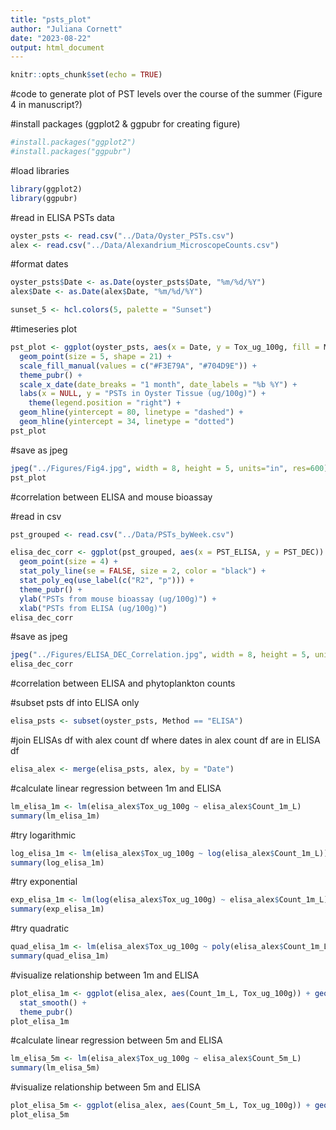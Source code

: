 ```yaml
---
title: "psts_plot"
author: "Juliana Cornett"
date: "2023-08-22"
output: html_document
---
```


```r
knitr::opts_chunk$set(echo = TRUE)
```

#code to generate plot of PST levels over the course of the summer (Figure 4 in manuscript?)

#install packages (ggplot2 & ggpubr for creating figure)

```r
#install.packages("ggplot2")
#install.packages("ggpubr")
```

#load libraries

```r
library(ggplot2)
library(ggpubr)
```

#read in ELISA PSTs data

```r
oyster_psts <- read.csv("../Data/Oyster_PSTs.csv")
alex <- read.csv("../Data/Alexandrium_MicroscopeCounts.csv")
```

#format dates

```r
oyster_psts$Date <- as.Date(oyster_psts$Date, "%m/%d/%Y")
alex$Date <- as.Date(alex$Date, "%m/%d/%Y")
```

```r
sunset_5 <- hcl.colors(5, palette = "Sunset")
```

#timeseries plot 

```r
pst_plot <- ggplot(oyster_psts, aes(x = Date, y = Tox_ug_100g, fill = Method)) +
  geom_point(size = 5, shape = 21) +
  scale_fill_manual(values = c("#F3E79A", "#704D9E")) +
  theme_pubr() +
  scale_x_date(date_breaks = "1 month", date_labels = "%b %Y") +
  labs(x = NULL, y = "PSTs in Oyster Tissue (ug/100g)") +
    theme(legend.position = "right") +
  geom_hline(yintercept = 80, linetype = "dashed") +
  geom_hline(yintercept = 34, linetype = "dotted")
pst_plot
```

#save as jpeg

```r
jpeg("../Figures/Fig4.jpg", width = 8, height = 5, units="in", res=600)
pst_plot
```

#correlation between ELISA and mouse bioassay

#read in csv

```r
pst_grouped <- read.csv("../Data/PSTs_byWeek.csv")
```

```r
elisa_dec_corr <- ggplot(pst_grouped, aes(x = PST_ELISA, y = PST_DEC)) + 
  geom_point(size = 4) + 
  stat_poly_line(se = FALSE, size = 2, color = "black") +
  stat_poly_eq(use_label(c("R2", "p"))) +
  theme_pubr() +
  ylab("PSTs from mouse bioassay (ug/100g)") +
  xlab("PSTs from ELISA (ug/100g)") 
elisa_dec_corr
```

#save as jpeg

```r
jpeg("../Figures/ELISA_DEC_Correlation.jpg", width = 8, height = 5, units="in", res=600)
elisa_dec_corr
```


#correlation between ELISA and phytoplankton counts

#subset psts df into ELISA only

```r
elisa_psts <- subset(oyster_psts, Method == "ELISA")
```

#join ELISAs df with alex count df where dates in alex count df are in ELISA df

```r
elisa_alex <- merge(elisa_psts, alex, by = "Date")
```

#calculate linear regression between 1m and ELISA

```r
lm_elisa_1m <- lm(elisa_alex$Tox_ug_100g ~ elisa_alex$Count_1m_L)
summary(lm_elisa_1m)
```

#try logarithmic 

```r
log_elisa_1m <- lm(elisa_alex$Tox_ug_100g ~ log(elisa_alex$Count_1m_L))
summary(log_elisa_1m)
```

#try exponential

```r
exp_elisa_1m <- lm(log(elisa_alex$Tox_ug_100g) ~ elisa_alex$Count_1m_L)
summary(exp_elisa_1m)
```

#try quadratic

```r
quad_elisa_1m <- lm(elisa_alex$Tox_ug_100g ~ poly(elisa_alex$Count_1m_L,2))
summary(quad_elisa_1m)
```

#visualize relationship between 1m and ELISA

```r
plot_elisa_1m <- ggplot(elisa_alex, aes(Count_1m_L, Tox_ug_100g)) + geom_point() +
  stat_smooth() + 
  theme_pubr()
plot_elisa_1m
```

#calculate linear regression between 5m and ELISA

```r
lm_elisa_5m <- lm(elisa_alex$Tox_ug_100g ~ elisa_alex$Count_5m_L)
summary(lm_elisa_5m)
```

#visualize relationship between 5m and ELISA

```r
plot_elisa_5m <- ggplot(elisa_alex, aes(Count_5m_L, Tox_ug_100g)) + geom_point() + geom_smooth(method = "lm") + theme_pubr()
plot_elisa_5m
```
